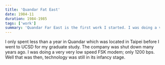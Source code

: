 ```yaml
---
title: 'Quandar Fat East'
date: 1984-11
duration: 1984-1985
tags: ['work']
summary: 'Quandar Far East is the first work I started. I was doing a very low speed modem (300/600/1200 bps)'
---
```



I only spent less than a year in Quandar which was located in Taipei before I went to UCSD for my graduate study. The company was shut down many years ago. I was doing a very very low speed FSK modem; only 1200 bps. Well that was then, technology was still in its infancy stage.


